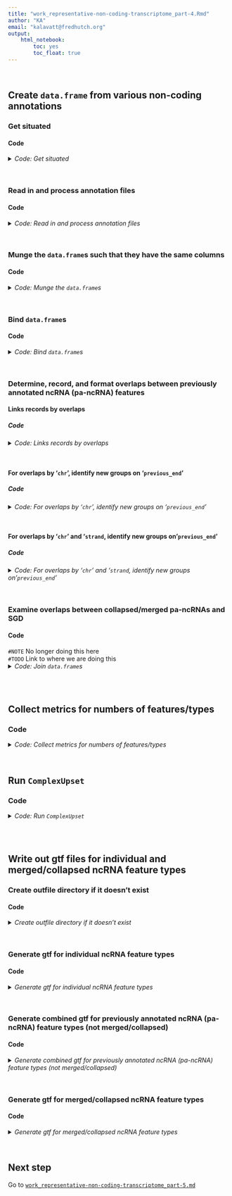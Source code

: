```yaml
---
title: "work_representative-non-coding-transcriptome_part-4.Rmd"
author: "KA"
email: "kalavatt@fredhutch.org"
output:
    html_notebook:
        toc: yes
        toc_float: true
---
```

<br />

## Create `data.frame` from various non-coding annotations
### Get situated
#### Code
<details>
<summary><i>Code: Get situated</i></summary>
```r
#!/usr/bin/env Rscript

library(ComplexUpset)
library(GenomicRanges)
library(ggplot2)
library(IRanges)
library(plyr)
library(readxl)
library(rtracklayer)
library(tidyverse)

options(scipen = 999)
options(ggrepel.max.overlaps = Inf)

if(stringr::str_detect(getwd(), "kalavattam")) {
    p_local <- "/Users/kalavattam/Dropbox/FHCC"
} else {
    p_local <- "/Users/kalavatt/projects-etc"
}
p_wd <- "2022_transcriptome-construction/results/2023-0215"

setwd(paste(p_local, p_wd, sep = "/"))
getwd()
```
</details>
<br />

### Read in and process annotation files
#### Code
<details>
<summary><i>Code: Read in and process annotation files</i></summary>
```r
#!/usr/bin/env Rscript

load_bed_CUTs_SUTs_XUTs <- function(x) {
    y <- readr::read_tsv(x, col_names = FALSE, show_col_types = FALSE)
    colnames(y) <- c("chr", "start", "end", "name_etc", "score", "strand")
    return(y)
}


load_xlsx_CUTs_4x <- function(x) {
    y <- readxl::read_xlsx(x)
    colnames(y) <- c("chr", "start", "end", "name_etc", "strand")
    y$chr <- gsub("chr", "", y$chr)
    y <- y %>% dplyr::arrange(chr, start)
    return(y)
}


load_txt_CUTs_HMM <- function(x) {
    y <- readr::read_tsv(x, show_col_types = FALSE)
    colnames(y) <- c(
        "chr", "start", "end", "name_etc", "strand",
        "avg_covg_WT", "avg_covg_rrp6", "avg_fold"
    )
    y$chr <- gsub("chr", "", y$chr)
    y <- y %>% dplyr::arrange(chr, start)
    return(y)
}


load_gtf_ncRNAs <- function(x) {
    y <- rtracklayer::import(x) %>%
        tibble::as_tibble() %>%
        dplyr::select(-c("score", "phase"))
    colnames(y) <- c(
        "chr", "start", "end", "width", "strand",
        "source", "type", "gene_id", "transcript_id",
        "feature", "orf_classification", "source_id"
    )
    y <- y %>%
        dplyr::arrange(chr, start)
}


load_gtf_NUTs <- function(x) {
    y <- rtracklayer::import(x) %>%
        tibble::as_tibble() %>%
        dplyr::select(-c("score", "phase"))
    colnames(y) <- c(
        "chr", "start", "end", "width", "strand",
        "source", "type", "gene_id", "transcript_id"
    )
    y$chr <- gsub("chr", "", y$chr)
    y <- y %>% dplyr::arrange(chr, start)
    return(y)
}


load_csv_SRATs <- function(x) {
    y <- readr::read_csv(x, skip = 1, show_col_types = FALSE)
    colnames(y) <- c("chr", "start", "end", "info_sense", "strand", "name_etc")
    y$chr <- gsub("chr", "", y$chr)
    y <- y %>% dplyr::arrange(chr, start)
    return(y)
}


p_base <- "./infiles_gtf-gff3/representation"

#  Check
# list.dirs(p_base)
# list.files(paste(p_base, "CUTs_SUTs", sep = "/"))
# list.files(paste(p_base, "CUTs-HMM_CUTs-4X", sep = "/"))
# list.files(paste(p_base, "ncRNAs", sep = "/"))
# list.files(paste(p_base, "NUTs", sep = "/"))
# list.files(paste(p_base, "SRATs", sep = "/"))
# list.files(paste(p_base, "XUTs", sep = "/"))

in_CUTs <- paste(p_base, "CUTs_SUTs/CUTs.coord-R64.bed", sep = "/")
in_CUTs_4x <- paste(p_base, "CUTs-HMM_CUTs-4X/CUTs-4x.xlsx", sep = "/")
in_CUTs_HMM <- paste(p_base, "CUTs-HMM_CUTs-4X/CUTs-HMM.txt.gz", sep = "/")
in_ncRNAs <- paste(p_base, "ncRNAs/ncRNAs.gtf", sep = "/")
in_NUTs <- paste(p_base, "NUTs/NUTs.gtf", sep = "/")
in_SRATs <- paste(p_base, "SRATs/SRATs.csv", sep = "/")
in_SUTs <- paste(p_base, "CUTs_SUTs/SUTs.coord-R64.bed", sep = "/")
in_XUTs <- paste(p_base, "XUTs/XUTs.coord-R64.bed", sep = "/")

#  Check
# file.exists(in_CUTs)
# file.exists(in_SUTs)
# file.exists(in_CUTs_4x)
# file.exists(in_CUTs_HMM)
# file.exists(in_ncRNAs)
# file.exists(in_NUTs)
# file.exists(in_SRATs)
# file.exists(in_XUTs)

CUTs <- load_bed_CUTs_SUTs_XUTs(in_CUTs)
CUTs_4x <- load_xlsx_CUTs_4x(in_CUTs_4x)
CUTs_HMM <- load_txt_CUTs_HMM(in_CUTs_HMM)
ncRNAs <- load_gtf_ncRNAs(in_ncRNAs)
NUTs <- load_gtf_NUTs(in_NUTs)
SRATs <- load_csv_SRATs(in_SRATs)
SUTs <- load_bed_CUTs_SUTs_XUTs(in_SUTs)
XUTs <- load_bed_CUTs_SUTs_XUTs(in_XUTs)
```
</details>
<br />

### Munge the `data.frame`s such that they have the same columns
#### Code
<details>
<summary><i>Code: Munge the `data.frame`s</i></summary>
```r
#!/usr/bin/env Rscript

CUTs <- CUTs %>%
    dplyr::mutate(
                 id = stringr::str_sub(CUTs$name_etc, 6, 11),
               type = stringr::str_sub(CUTs$name_etc, 1, 4),
             source = "Xu et al. (Steinmetz), Nature 2009",
        coordinates = "lifted from R56 to R64",
                etc = stringr::str_sub(CUTs$name_etc, 13, nchar(CUTs$name_etc))
    ) %>%
    dplyr::select(-c(name_etc, score)) %>%
    dplyr::arrange(chr, start, strand)

CUTs_4x <- CUTs_4x %>%
    dplyr::mutate(
                 id = name_etc,
               type = "CUTs_4x",
                etc = NA_character_,
             source = "Vera (Dowell), BMC Genomics 2016",
        coordinates = "R64 (no liftOver)"
    ) %>%
    dplyr::select(-name_etc)

CUTs_HMM <- CUTs_HMM %>%
    dplyr::mutate(
                 id = name_etc,
               type = "CUTs_HMM",
             source = "Vera (Dowell), BMC Genomics 2016",
        coordinates = "R64 (no liftOver)"
    ) %>%
    dplyr::select(-name_etc) %>%
    tidyr::unite(
        etc, c(avg_covg_WT, avg_covg_rrp6, avg_fold)
    ) %>%
    dplyr::arrange(chr, start, strand)

ncRNAs <- ncRNAs %>%
    dplyr::mutate(
                 id = gene_id,
               type = feature,
             source = "SGD R64-1-1",
        coordinates = "R64 (no liftOver)",
                etc = NA_character_
    ) %>%
    dplyr::select(-c(
        "width", "gene_id", "transcript_id", "feature", "orf_classification",
        "source_id"
    )) %>%
    dplyr::arrange(chr, start, strand)

NUTs <- NUTs %>%
    dplyr::select(-c("type", "source", "width")) %>%
    dplyr::mutate(
               type = "NUTs",
             source = "Schulz et al. (Cramer), Cell 2013",
        coordinates = "R64 (no liftOver)"
    ) %>%
    dplyr::rename(id = transcript_id, etc = gene_id)
        
SRATs <- SRATs %>%
    dplyr::mutate(
               type = "SRATs",
             source = "Venkatesh et al. (Workman), Nat Comm 2016",
        coordinates = "R64 (no liftOver)"
    ) %>%
    dplyr::rename(id = name_etc, etc = info_sense) %>%
    dplyr::arrange(chr, start, strand)

SUTs <- SUTs %>%
    dplyr::select(-"score") %>%
    dplyr::mutate(
                 id = stringr::str_sub(SUTs$name_etc, 6, 11),
               type = stringr::str_sub(SUTs$name_etc, 1, 4),
             source = "Xu et al. (Steinmetz), Nature 2009",
        coordinates = "lifted from R56 to R64",
                etc = stringr::str_sub(SUTs$name_etc, 13, nchar(SUTs$name_etc))
    ) %>%
    dplyr::select(-name_etc) %>%
    dplyr::arrange(chr, start, strand)

XUTs <- XUTs %>%
    dplyr::select(-"score") %>%
    dplyr::mutate(
               type = paste0(stringr::str_sub(XUTs$name_etc, 1, 3), "s"),
                 id = stringr::str_sub(XUTs$name_etc, 14, nchar(XUTs$name_etc)),
             source = "van Dijk et al. (Thermes, Morillon), Nature 2011",
        coordinates = "lifted from R63 to R64",
           name_etc = NA_character_
    ) %>%
    dplyr::rename(etc = name_etc) %>%
    dplyr::arrange(chr, start, strand)
```
</details>
<br />

### Bind `data.frame`s
#### Code
<details>
<summary><i>Code: Bind `data.frame`s</i></summary>
```r
#!/usr/bin/env Rscript

all_pa_ncRNAs <- dplyr::bind_rows(
    CUTs, CUTs_4x, CUTs_HMM, ncRNAs, NUTs, SRATs, SUTs, XUTs
) %>%
    dplyr::arrange(strand, chr, start)

#  Previously, was calling dplyr::arrange() like this:
#+ dplyr::arrange(chr, start, strand)
#+ ...which results in a small number of incorrectly non-collapsed/merged
#+ features: Does the above call to dplyr::arrange() fix the problem?
#+ 
#+ Yes.
```
</details>
<br />

### Determine, record, and format overlaps between previously annotated ncRNA (pa-ncRNA) features
#### Links records by overlaps
##### Code
<details>
<summary><i>Code: Links records by overlaps</i></summary>
```r
#!/usr/bin/env Rscript

# #  Do the linking stratified by 'chr'
# group_chr <- plyr::ddply(
#     ncRNAs,
#     "chr",
#     function(x) { 
#         #  Check if a record should be linked with the previous record
#         y <- c(NA, x$end[-nrow(x)])
#         z <- ifelse(is.na(y), 0, y)
#         z <- cummax(z)
#         z[is.na(y)] <- NA
#         x$previous_end <- z
#         
#         return(x)
#     }
# )
# 
# group_chr$new_group <- is.na(group_chr$previous_end) | 
#     (group_chr$start >= group_chr$previous_end)
# group_chr$group <- cumsum(group_chr$new_group)

#  Do the linking stratified by both 'chr' and 'strand'
group_chr_strand <- plyr::ddply(
    all_pa_ncRNAs,
    c("chr", "strand"),
    function(x) { 
        #  Check if a record should be linked with the previous record
        y <- c(NA, x$end[-nrow(x)])
        z <- ifelse(is.na(y), 0, y)
        z <- cummax(z)
        z[is.na(y)] <- NA
        x$previous_end <- z
        
        return(x)
    }
) #%>%
    #dplyr::arrange(chr, start, strand)
#NOTE This call to arrange was throwing things off too (see lines 239-242)

group_chr_strand$new_group <- is.na(group_chr_strand$previous_end) | 
    (group_chr_strand$start >= group_chr_strand$previous_end)
group_chr_strand$group <- cumsum(group_chr_strand$new_group)

# #  Check groups with and without grouping by strand
# group_chr_strand %>% dplyr::select(chr, start, end, strand, group)
# 
# #  Check numbers of groups with and without grouping by strand
# group_chr_strand$group %>% forcats::as_factor() %>% levels() %>% length()
```
</details>
<br />

#### For overlaps by '`chr`', identify new groups on '`previous_end`'
##### Code
<details>
<summary><i>Code: For overlaps by '`chr`', identify new groups on '`previous_end`'</i></summary>
```r
#!/usr/bin/env Rscript

# #  Aggregate the data
# agg_chr <- plyr::ddply(
#     group_chr,
#     .(chr, group),
#     plyr::summarize, 
#     start = min(start),
#     end = max(end),
#     details_type = paste0(type, collapse = "; "),
#     details_all = paste0(type, ": ", id, ", ", strand, collapse = "; ")
# ) %>%
#     dplyr::arrange(chr, start) %>%
#     dplyr::mutate(strand = ".") %>%
#     dplyr::relocate(
#         c(chr, start, end, strand, details_type, details_all, group)
#     ) %>%
#     dplyr::rename(
#         details_type_init = details_type, details_all_init = details_all
#     )
# 
# # #  Check
# # agg_chr$details_type_init %>% head()
# # agg_chr$details_all_init %>% head()
# 
# #  stackoverflow.com/questions/49389792/how-to-collapse-all-character-vectors-in-a-list
# details_type <- agg_chr$details_type %>%
#     stringr::str_remove_all("s") %>%
#     stringr::str_split("; ") %>%
#     purrr::map(sort) %>%
#     purrr::map(unique)
# details_type <- sapply(
#     details_type[!sapply(details_type, purrr::is_empty)],
#     paste,
#     collapse = " "
# ) %>%
#     tibble::as_tibble_col(column_name = "details_type")
# 
# details_all <- agg_chr$details_all %>%
#     stringr::str_remove_all("s") %>%
#     stringr::str_split("; ") %>%
#     purrr::map(sort) %>%
#     purrr::map(unique)
# details_all <- sapply(
#     details_all[!sapply(details_all, purrr::is_empty)],
#     paste,
#     collapse = "; "
# ) %>%
#     tibble::as_tibble_col(column_name = "details_all")
# 
# details_id <- agg_chr$details_all %>%
#     stringr::str_remove_all("s|,\\s\\+|,\\s\\-") %>%
#     stringr::str_replace_all(
#         "(CUT|CUT_4x|CUT_HMM|NUT|SRAT|SUT|XUT):\\s", ""
#     ) %>%
#     stringr::str_split("; ") %>%
#     purrr::map(sort) %>%
#     purrr::map(unique)
# details_id <- sapply(
#     details_id[!sapply(details_id, purrr::is_empty)],
#     paste,
#     collapse = "; "
# ) %>%
#     tibble::as_tibble_col(column_name = "details_id")
# 
# details_strand <- agg_chr$details_all %>%
#     stringr::str_remove_all("s") %>%
#     stringr::str_remove_all(
#         "(CUT|CUT_4x|CUT_HMM|NUT|SRAT|SUT|XUT):\\s|\\;|\\,"
#     ) %>%
#     stringr::str_remove_all(
#         "(CUT|NUT|SRAT|SUT)\\d+\\s|[:digit:]+(F|R)\\-\\d+\\s"
#     ) %>%
#     tibble::as_tibble_col(column_name = "details_strand")
# 
# n_features <- lengths(
#     gregexpr("(^[A-z]|[1-9])*;", details_id$details_id)
# ) + 1L
# 
# agg_chr <- dplyr::bind_cols(
#     agg_chr, details_type, details_id, details_strand, n_features, details_all
# ) %>%
#     dplyr::select(-group) %>%
#     dplyr::relocate(
#         c(details_type_init, details_all_init),
#         .after = details_all
#     ) %>%
#     dplyr::rename("n_features" = "...11")
# 
# agg_chr$n_features <- ifelse(
#     (agg_chr$n_features == 2 & agg_chr$details_strand == "+") |
#     (agg_chr$n_features == 2 & agg_chr$details_strand == "-"),
#     1,
#     agg_chr$n_features
# )
# 
# rm(details_id, details_type, details_strand, n_features, details_all)
```
</details>
<br />

#### For overlaps by '`chr`' and '`strand`, identify new groups on '`previous_end`'
##### Code
<details>
<summary><i>Code: For overlaps by '`chr`' and '`strand`, identify new groups on '`previous_end`'</i></summary>
```r
#!/usr/bin/env Rscript

#  Aggregate the data
agg_chr_strand <- plyr::ddply(
    group_chr_strand,
    .(chr, strand, group),
    plyr::summarize, 
    start = min(start),
    end = max(end),
    details_type = paste0(type, collapse = "; "),
    details_all = paste0(type, ": ", id, collapse = "; ")
) %>%
    dplyr::arrange(chr, start, strand) %>%
    dplyr::relocate(
        c(chr, start, end, strand, details_type, details_all, group)
    ) %>%
    dplyr::rename(
        details_type_init = details_type, details_all_init = details_all
    )

# #  Check
# agg_chr_strand$details_type_init %>% head()
# agg_chr_strand$details_all_init %>% head()

#  stackoverflow.com/questions/49389792/how-to-collapse-all-character-vectors-in-a-list
details_type <- agg_chr_strand$details_type %>%
    stringr::str_remove_all("s") %>%
    stringr::str_split("; ") %>%
    purrr::map(sort) %>%
    purrr::map(unique)
details_type <- sapply(
    details_type[!sapply(details_type, purrr::is_empty)],
    paste,
    collapse = " "
) %>%
    tibble::as_tibble_col(column_name = "details_type")

details_all <- agg_chr_strand$details_all %>%
    stringr::str_remove_all("s") %>%
    stringr::str_split("; ") %>%
    purrr::map(sort) %>%
    purrr::map(unique)
details_all <- sapply(
    details_all[!sapply(details_all, purrr::is_empty)],
    paste,
    collapse = "; "
) %>%
    tibble::as_tibble_col(column_name = "details_all")

details_id <- agg_chr_strand$details_all %>%
    stringr::str_remove_all("s") %>%
    stringr::str_replace_all(
        "(CUT|CUT_4x|CUT_HMM|ncRNA|NUT|SRAT|SUT|XUT):\\s", ""
    ) %>%
    stringr::str_split("; ") %>%
    purrr::map(sort) %>%
    purrr::map(unique)
details_id <- sapply(
    details_id[!sapply(details_id, purrr::is_empty)],
    paste,
    collapse = "; "
) %>%
    tibble::as_tibble_col(column_name = "details_id")

n_types <- lengths(
    gregexpr("(^[A-z]|[1-9])* ", details_type$details_type)
) + 1L

n_features <- lengths(
    gregexpr("(^[A-z]|[1-9])*;", details_id$details_id)
) + 1L

agg_chr_strand <- dplyr::bind_cols(
    agg_chr_strand, details_type, details_id, n_types, n_features, details_all
) %>%
    dplyr::select(-group) %>%
    dplyr::relocate(
        c(details_type_init, details_all_init),
        .after = details_all
    ) %>%
    dplyr::rename(
        "n_types" = "...10",
        "n_features" = "...11"
    )

#  With the above logic, values with only one feature or type are erroneously
#+ counted as two, so fix that
agg_chr_strand$n_types <- ifelse(
    grepl(" ", agg_chr_strand$details_type, fixed = TRUE),
    agg_chr_strand$n_types,
    1L
)

agg_chr_strand$n_features <- ifelse(
    grepl(";", agg_chr_strand$details_id, fixed = TRUE),
    agg_chr_strand$n_features,
    1L
)

rm(details_id, details_type, n_features, details_all)
```
</details>
<br />

### Examine overlaps between collapsed/merged pa-ncRNAs and SGD
#### Code
`#NOTE` No longer doing this here  
`#TODO` Link to where we are doing this
<details>
<summary><i>Code: Join `data.frame`s</i></summary>

```r
#!/usr/bin/env Rscript

# in_SGD <- paste("./infiles_gtf-gff3/already/Saccharomyces_cerevisiae.R64-1-1.108.gtf")
# # file.exists(in_SGD)
```
</details>
<br />
<br />

## Collect metrics for numbers of features/types
### Code
<details>
<summary><i>Code: Collect metrics for numbers of features/types</i></summary>
```r
#!/usr/bin/env Rscript

agg_chr_strand.bak <- agg_chr_strand
# agg_chr_strand <- agg_chr_strand.bak

agg_chr_strand <- agg_chr_strand %>%
    dplyr::mutate(
        CUT = stringr::str_count(details_type_init, "$CUTs|CUTs$|CUTs;|CUTs$"),
        CUT_4x = stringr::str_count(details_type_init, "CUTs_4x"),
        CUT_HMM = stringr::str_count(details_type_init, "CUTs_HMM"),
        ncRNA = stringr::str_count(details_type_init, "ncRNA"),
        NUT = stringr::str_count(details_type_init, "NUT"),
        SRAT = stringr::str_count(details_type_init, "SRAT"),
        SUT = stringr::str_count(details_type_init, "SUT"),
        XUT = stringr::str_count(details_type_init, "XUT"),
        
        #  Create columns of Boolean values
        b_CUT = as.logical(CUT),
        b_CUT_4x = as.logical(CUT_4x),
        b_CUT_HMM = as.logical(CUT_HMM),
        b_ncRNA = as.logical(ncRNA),
        b_NUT = as.logical(NUT),
        b_SRAT = as.logical(SRAT),
        b_SUT = as.logical(SUT),
        b_XUT = as.logical(XUT),
    )


evaluate_nos_types <- function(x) {
    y <- ifelse(
        rowSums(agg_chr_strand[, 20:27]) == x, TRUE, FALSE
    )
    return(y)
}


evaluate_nos_features <- function(x) {
    y <- ifelse(
        rowSums(agg_chr_strand[, 12:19]) == x, TRUE, FALSE
    )
    return(y)
}


#  Tally row-wise numbers of types
# rowSums(agg_chr_strand[, 20:27]) %>% min()  # [1] 1
# rowSums(agg_chr_strand[, 20:27]) %>% max()  # [1] 7
agg_chr_strand$types_1 <- evaluate_nos_types(1)
agg_chr_strand$types_2 <- evaluate_nos_types(2)
agg_chr_strand$types_3 <- evaluate_nos_types(3)
agg_chr_strand$types_4 <- evaluate_nos_types(4)
agg_chr_strand$types_5 <- evaluate_nos_types(5)
agg_chr_strand$types_6 <- evaluate_nos_types(6)
agg_chr_strand$types_7 <- evaluate_nos_types(7)

#  Tally row-wise numbers of features
# rowSums(agg_chr_strand[, 12:19]) %>% min()  # [1] 1
# rowSums(agg_chr_strand[, 12:19]) %>% max()  # [1] 12
agg_chr_strand$features_1 <- evaluate_nos_features(1)
agg_chr_strand$features_2 <- evaluate_nos_features(2)
agg_chr_strand$features_3 <- evaluate_nos_features(3)
agg_chr_strand$features_4 <- evaluate_nos_features(4)
agg_chr_strand$features_5 <- evaluate_nos_features(5)
agg_chr_strand$features_6 <- evaluate_nos_features(6)
agg_chr_strand$features_7 <- evaluate_nos_features(7)
agg_chr_strand$features_8 <- evaluate_nos_features(8)
agg_chr_strand$features_9 <- evaluate_nos_features(9)
agg_chr_strand$features_10 <- evaluate_nos_features(10)
agg_chr_strand$features_11 <- evaluate_nos_features(11)
agg_chr_strand$features_12 <- evaluate_nos_features(12)

# #  Check
# rowSums(agg_chr_strand[20:27]) %>% table()
# agg_chr_strand$n_types %>% table()
# (rowSums(agg_chr_strand[20:27]) == agg_chr_strand$n_types) %>% table()

all_pa_ncRNAs_cats <- colnames(agg_chr_strand)[20:27]

# #  Check
# agg_chr_strand[, all_pa_ncRNAs_cats] %>% head(15) %>% t()

agg_chr_strand$length <- agg_chr_strand$end - agg_chr_strand$start
agg_chr_strand <- agg_chr_strand %>%
    dplyr::relocate(length, .after = end)
```
</details>
<br />

## Run `ComplexUpset`
### Code
<details>
<summary><i>Code: Run `ComplexUpset`</i></summary>
```r
#!/usr/bin/env Rscript

#  Sort by intersection size
ComplexUpset::upset(
    agg_chr_strand,
    all_pa_ncRNAs_cats,
    annotations = list(
        "Length (bp)" = agg_chr_strand %>%
            ggplot2::ggplot(., aes(x = intersection, y = length)) +
            geom_violin(na.rm = TRUE),
        "No. features" = agg_chr_strand %>%
            ggplot2::ggplot(., aes(x = intersection, y = n_features)) +
            geom_violin(na.rm = TRUE),
        "Intersection ratio" = intersection_ratio(
            text_mapping = aes(label = !!upset_text_percentage())
        )
    ),
    # base_annotations =list(
    #     "Intersection size" = intersection_size(),
    #     "Intersection ratio" = intersection_ratio()
    # ),
    name = "Groups of pa-ncRNA categories",
    # sort_intersections_by = "ratio",
    n_intersection = 30,
    # n_intersection = 10,
    # min_size = 8,
    width_ratio = 0.1
)

#  Sort by which intersections are larger than expected by chance (assuming
#+ equal probabilities of belonging to multiple sets) via the intersection
#+ size/union ratio
ComplexUpset::upset(
    agg_chr_strand,
    all_pa_ncRNAs_cats,
    annotations = list(
        "Length (bp)" = agg_chr_strand %>%
            ggplot2::ggplot(., aes(x = intersection, y = length)) +
            geom_violin(na.rm = TRUE),
        "No. features" = agg_chr_strand %>%
            ggplot2::ggplot(., aes(x = intersection, y = n_features)) +
            geom_violin(na.rm = TRUE),
        "Intersection ratio" = intersection_ratio(
            text_mapping = aes(label = !!upset_text_percentage())
        )
    ),
    # base_annotations =list(
    #     "Intersection size" = intersection_size(),
    #     "Intersection ratio" = intersection_ratio()
    # ),
    name = "Groups of pa-ncRNA categories",
    sort_intersections_by = "ratio",
    n_intersection = 30,
    # n_intersection = 10,
    # min_size = 8,
    width_ratio = 0.1
)

#  Sort by set degree
ComplexUpset::upset(
    agg_chr_strand,
    all_pa_ncRNAs_cats,
    annotations = list(
        "Length (bp)" = agg_chr_strand %>%
            ggplot2::ggplot(., aes(x = intersection, y = length)) +
            geom_violin(na.rm = TRUE),
        "No. features" = agg_chr_strand %>%
            ggplot2::ggplot(., aes(x = intersection, y = n_features)) +
            geom_violin(na.rm = TRUE),
        "Intersection ratio" = intersection_ratio(
            text_mapping = aes(label = !!upset_text_percentage())
        )
    ),
    # base_annotations =list(
    #     "Intersection size" = intersection_size(),
    #     "Intersection ratio" = intersection_ratio()
    # ),
    name = "Groups of pa-ncRNA categories",
    sort_intersections_by = "degree",
    n_intersection = 35,
    # n_intersection = 10,
    # min_size = 8,
    width_ratio = 0.1
)
```
</details>
<br />
<br />

## Write out gtf files for individual and merged/collapsed ncRNA feature types
### Create outfile directory if it doesn't exist
#### Code
<details>
<summary><i>Create outfile directory if it doesn't exist</i></summary>
```r
#!/usr/bin/env Rscript

representation <- "outfiles_gtf-gff3/representation"
ifelse(
    dir.exists(representation),
    print("Directory exists"),
    dir.create(representation)
)
```
</details>
<br />

### Generate gtf for individual ncRNA feature types
#### Code
<details>
<summary><i>Generate gtf for individual ncRNA feature types</i></summary>
```r
#!/usr/bin/env Rscript

write_gtf <- function(x, y) {
    # :param x: tibble
    # :param y: outfile
    # :return: NA
    readr::write_tsv(
        x,
        y,
        col_names = FALSE,
        quote = "none",
        escape = "none"
    )
}


handle_Xu <- function(x) {
    y <- x %>%
        dplyr::rename(seqname = chr) %>%
        dplyr::mutate(feature = "feature") %>%
        dplyr::relocate(c(source, feature), .after = seqname) %>%
        dplyr::mutate(score = ".", frame = ".") %>%
        dplyr::relocate(score, .after = end) %>%
        dplyr::relocate(frame, .after = strand) %>%
        dplyr::mutate(
            attribute = paste(
                paste0("gene_id \"", id, "\""),
                paste0("transcript_id \"", id, "\""),
                paste0("type \"", stringr::str_remove(type, "s$"), "\""),
                paste0(
                    "liftOver \"",
                    stringr::str_replace_all(coordinates, " ", "-"),
                    "\""
                ),
                paste0("source_misc_1 \"", stringr::str_split_i(x$etc, "_", 1), "\""),
                paste0("source_misc_2 \"", stringr::str_split_i(x$etc, "_", 2), "\""),
                paste0("source_misc_3 \"", stringr::str_split_i(x$etc, "_", 3), "\""),
                sep = "; "
            )
        ) %>%
        dplyr::select(-c(id, type, etc, coordinates))
    
    return(y)
}


handle_Vera <- function(x) {
    y <- x %>%
        dplyr::rename(seqname = chr) %>%
        dplyr::mutate(feature = "feature") %>%
        dplyr::relocate(c(source, feature), .after = seqname) %>%
        dplyr::mutate(score = ".", frame = ".") %>%
        dplyr::relocate(score, .after = end) %>%
        dplyr::relocate(frame, .after = strand) %>%
        dplyr::mutate(
            attribute = paste(
                paste0("gene_id \"", id, "\""),
                paste0("transcript_id \"", id, "\""),
                paste0("type \"", stringr::str_remove(type, "s"), "\""),
                paste0(
                    "liftOver \"",
                    stringr::str_replace_all(coordinates, " ", "-"),
                    "\""
                ),
                sep = "; "
            )
        ) %>%
        dplyr::select(-c(id, type, etc, coordinates))
    
    return(y)
}


handle_Schulz <- function(x) {
    y <- x %>%
        dplyr::rename(seqname = chr) %>%
        dplyr::mutate(feature = "feature") %>%
        dplyr::relocate(c(source, feature), .after = seqname) %>%
        dplyr::mutate(score = ".", frame = ".") %>%
        dplyr::relocate(score, .after = end) %>%
        dplyr::relocate(frame, .after = strand) %>%
        dplyr::mutate(
            attribute = paste(
                paste0("gene_id \"", id, "\""),
                paste0("transcript_id \"", id, "\""),
                paste0("type \"", stringr::str_remove(type, "s"), "\""),
                paste0(
                    "liftOver \"",
                    stringr::str_replace_all(coordinates, " ", "-"),
                    "\""
                ),
                paste0("source_misc \"", etc, "\""),
                sep = "; "
            )
        ) %>%
        dplyr::select(-c(id, type, etc, coordinates))
    
    return(y)
}


`handle_SGD_R64-1-1` <- function(x) {
    y <- x %>%
        dplyr::rename(seqname = chr) %>%
        dplyr::mutate(feature = "feature") %>%
        dplyr::relocate(c(source, feature), .after = seqname) %>%
        dplyr::mutate(score = ".", frame = ".") %>%
        dplyr::relocate(score, .after = end) %>%
        dplyr::relocate(frame, .after = strand) %>%
        dplyr::mutate(
            attribute = paste(
                paste0("gene_id \"", id, "\""),
                paste0("transcript_id \"", id, "\""),
                paste0("type \"", type, "\""),
                paste0(
                    "liftOver \"",
                    stringr::str_replace_all(coordinates, " ", "-"),
                    "\""
                ),
                sep = "; "
            )
        ) %>%
        dplyr::select(-c(type, id, coordinates, etc))
    return(y)
}


handle_van_Dijk <- function(x) {
    y <- x %>%
        dplyr::rename(seqname = chr) %>%
        dplyr::mutate(feature = "feature") %>%
        dplyr::relocate(c(source, feature), .after = seqname) %>%
        dplyr::mutate(score = ".", frame = ".") %>%
        dplyr::relocate(score, .after = end) %>%
        dplyr::relocate(frame, .after = strand) %>%
        dplyr::mutate(
            attribute = paste(
                paste0("gene_id \"", id, "\""),
                paste0("transcript_id \"", id, "\""),
                paste0("type \"", stringr::str_remove(type, "s"), "\""),
                paste0(
                    "liftOver \"",
                    stringr::str_replace_all(coordinates, " ", "-"),
                    "\""
                ),
                sep = "; "
            )
        ) %>%
        dplyr::select(-c(id, type, etc, coordinates))
    
    return(y)
}


handle_Venkatesh <- function(x) {
    y <- x %>%
        dplyr::rename(seqname = chr) %>%
        dplyr::mutate(feature = "feature") %>%
        dplyr::relocate(c(source, feature), .after = seqname) %>%
        dplyr::mutate(score = ".", frame = ".") %>%
        dplyr::relocate(score, .after = end) %>%
        dplyr::relocate(frame, .after = strand) %>%
        dplyr::mutate(
            attribute = paste(
                paste0("gene_id \"", id, "\""),
                paste0("transcript_id \"", id, "\""),
                paste0("type \"", stringr::str_remove(type, "s$"), "\""),
                paste0(
                    "liftOver \"",
                    stringr::str_replace_all(coordinates, " ", "-"),
                    "\""
                ),
                paste0("source_misc_1 \"", stringr::str_split_i(x$etc, "_", 1), "\""),
                paste0("source_misc_2 \"", stringr::str_split_i(x$etc, "_", 2), "\""),
                paste0("source_misc_3 \"", stringr::str_split_i(x$etc, "_", 3), "\""),
                paste0("source_misc_4 \"", stringr::str_split_i(x$etc, "_", 4), "\""),
                sep = "; "
            )
        ) %>%
        dplyr::select(-c(id, type, etc, coordinates))
    
    return(y)
}


gtf_CUTs <- handle_Xu(CUTs)
gtf_CUTs_4x <- handle_Vera(CUTs_4x)
gtf_CUTs_HMM <- handle_Vera(CUTs_HMM)
gtf_ncRNAs <- `handle_SGD_R64-1-1`(ncRNAs)
gtf_NUTs <- handle_Schulz(NUTs)
gtf_SRATs <- handle_Venkatesh(SRATs)
gtf_SUTs <- handle_Xu(SUTs)
gtf_XUTs <- handle_van_Dijk(XUTs)

write_gtf(
    gtf_CUTs,
    paste(representation, "Greenlaw-et-al_CUTs.gtf", sep = "/")
)
write_gtf(
    gtf_CUTs_4x,
    paste(representation, "Greenlaw-et-al_CUTs-4x.gtf", sep = "/")
)
write_gtf(
    gtf_CUTs_HMM,
    paste(representation, "Greenlaw-et-al_CUTs-HMM.gtf", sep = "/")
)
write_gtf(
    gtf_ncRNAs,
    paste(representation, "Greenlaw-et-al_ncRNAs.gtf", sep = "/")
)
write_gtf(
    gtf_NUTs,
    paste(representation, "Greenlaw-et-al_NUTs.gtf", sep = "/")
)
write_gtf(
    gtf_SRATs,
    paste(representation, "Greenlaw-et-al_SRATs.gtf", sep = "/")
)
write_gtf(
    gtf_SUTs,
    paste(representation, "Greenlaw-et-al_SUTs.gtf", sep = "/")
)
write_gtf(
    gtf_XUTs,
    paste(representation, "Greenlaw-et-al_XUTs.gtf", sep = "/")
)
```
</details>
<br />

### Generate combined gtf for previously annotated ncRNA (pa-ncRNA) feature types (not merged/collapsed)
#### Code
<details>
<summary><i>Generate combined gtf for previously annotated ncRNA (pa-ncRNA) feature types (not merged/collapsed)</i></summary>
```r
#!/usr/bin/env Rscript

gtf_combined <- dplyr::bind_rows(
    gtf_CUTs,
    gtf_CUTs_4x,
    gtf_CUTs_HMM,
    gtf_ncRNAs,
    gtf_NUTs,
    gtf_SRATs,
    gtf_SUTs,
    gtf_XUTs
)

write_gtf(
    gtf_combined,
    paste(
        representation,
        "Greenlaw-et-al_non-collapsed-non-coding-transcriptome.gtf",
        sep = "/"
    )
)
```
</details>
<br />

### Generate gtf for merged/collapsed ncRNA feature types
#### Code
<details>
<summary><i>Generate gtf for merged/collapsed ncRNA feature types</i></summary>
```r
#!/usr/bin/env Rscript

agg_chr_strand[, 1:12] %>%
    dplyr::rename(seqname = chr) %>%
    dplyr::mutate(
        source = "Greenlaw et al., work_representative-non-coding-transcriptome_part-4.Rmd (chunks 1-7)",
        feature = "feature"
    ) %>%
    dplyr::relocate(c(source, feature), .after = seqname) %>%
    dplyr::mutate(score = ".", frame = ".") %>%
    dplyr::relocate(score, .after = end) %>%
    dplyr::relocate(frame, .after = strand) %>%
    dplyr::mutate(
        attribute = paste(
            paste0(
                "gene_id \"",
                details_all_init %>%
                    stringr::str_replace_all("\\_H", "H") %>%
                    stringr::str_replace_all("\\_4", "4") %>%
                    stringr::str_remove_all("s") %>%
                    stringr::str_replace_all(": ", "-") %>%
                    stringr::str_replace_all("; ", "_"),
                "\""
            ),
            paste0(
                "transcript_id \"",
                details_all_init %>%
                    stringr::str_replace_all("\\_H", "H") %>%
                    stringr::str_replace_all("\\_4", "4") %>%
                    stringr::str_remove_all("s") %>%
                    stringr::str_replace_all(": ", "-") %>%
                    stringr::str_replace_all("; ", "_"),
                "\""
            ),
            paste0(
                "details_type_alpha \"",
                details_type %>%
                    stringr::str_replace_all("\\_H", "H") %>%
                    stringr::str_replace_all("\\_4", "4") %>%
                    stringr::str_replace_all(" ", "_"),
                "\""
            ),
            paste0(
                "details_type \"",
                details_type_init %>%
                    stringr::str_replace_all("\\_H", "H") %>%
                    stringr::str_replace_all("\\_4", "4") %>%
                    stringr::str_remove_all("s") %>%
                    stringr::str_replace_all("; ", "_"),
                "\""
            ),
            paste0(
                "details_id \"",
                details_id %>%
                    stringr::str_replace_all("; ", "_"),
                "\""
            ),
            paste0(
                "details_all \"",
                details_all %>%
                    stringr::str_replace_all("\\_H", "H") %>%
                    stringr::str_replace_all("\\_4", "4") %>%
                    stringr::str_replace_all(": ", "-") %>%
                    stringr::str_replace_all("; ", "_"),
                "\""
            ),
            paste0("n_types \"", n_types, "\""),
            paste0("n_features \"", n_features, "\""),
            paste0("n_types_features \"", n_types, " ", n_features, "\""),
            paste0("length \"", length, "\""),
            sep = "; "
        )
    ) %>%
    dplyr::select(-c(
            length, details_type, details_id, n_types, n_features, details_all,
            details_type_init, details_all_init
    )) %>%
    write_gtf(
        .,
        paste(
            representation,
            "Greenlaw-et-al_representative-non-coding-transcriptome.gtf",
            sep = "/"
        )
    )
```
</details>
<br />

## Next step
Go to [`work_representative-non-coding-transcriptome_part-5.md`](./work_representative-non-coding-transcriptome_part-5.md)
<br />

